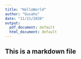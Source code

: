 ```yaml
---
title: "HelloWorld"
author: "Gusahu"
date: "11/21/2020"
output:
  pdf_document: default
  html_document: default
---
```


## This is a markdown file